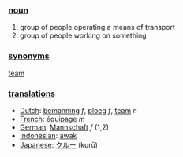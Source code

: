 === [[noun]] ===

#group of people operating a means of transport
#group of people working on something

=== [[synonym]]s ===

[[team]]

=== [[translation]]s ===
*[[Dutch]]: [[bemanning]] ''f'', [[ploeg]] ''f'', [[team]] ''n''
*[[French]]: [[équipage]] ''m''
*[[German]]: [[Mannschaft]] ''f'' (1,2)
*[[Indonesian]]: [[awak]]
*[[Japanese]]: [[クルー]] (kurū)